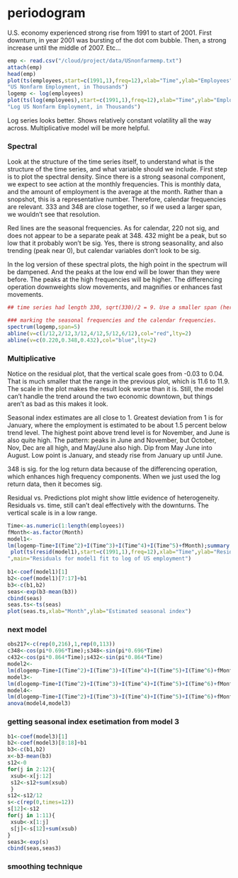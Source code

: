 # periodogram 

U.S. economy experienced strong rise from 1991 to start of 2001. First downturn, in year 2001 was bursting of the dot com bubble. Then, a strong increase until the middle of 2007. Etc...


```r
emp <- read.csv("/cloud/project/data/USnonfarmemp.txt")
attach(emp)
head(emp)
plot(ts(employees,start=c(1991,1),freq=12),xlab="Time",ylab="Employees",main=
"US Nonfarm Employment, in Thousands")
logemp <- log(employees)
plot(ts(log(employees),start=c(1991,1),freq=12),xlab="Time",ylab="Employees",main=
"Log US Nonfarm Employment, in Thousands")
```


Log series looks better. Shows relatively constant volatility all the way across. Multiplicative model will be more helpful.

### Spectral

Look at the structure of the time series itself, to understand what is the structure of the time series, and what variable should we include. First step is to plot the spectral density. Since there is a strong seasonal component, we expect to see action at the monthly frequencies. This is monthly data, and the amount of employment is the average at the month. Rather than a snopshot, this is a representative number. Therefore, calendar frequencies are relevant. 333 and 348 are close together, so if we used a larger span, we wouldn't see that resolution.

Red lines are the seasonal frequencies. As for calendar, 220 not sig, and does not appear to be a separate peak at 348. 432 might be a peak, but so low that it probably won't be sig. Yes, there is strong seasonality, and also trending (peak near 0), but calendar variables don't look to be sig.

In the log version of these spectral plots, the high point in the spectrum will be dampened. And the peaks at the low end will be lower than they were before. The peaks at the high frequencies will be higher. The differencing operation downweights slow movements, and magnifies or enhances fast movements. 

```r
## time series had length 330, sqrt(330)/2 = 9. Use a smaller span (here, 5) to look at features of the spectrum more clearly.

### marking the seasonal frequencies and the calendar frequencies.
spectrum(logemp,span=5)
abline(v=c(1/12,2/12,3/12,4/12,5/12,6/12),col="red",lty=2)
abline(v=c(0.220,0.348,0.432),col="blue",lty=2)

```

### Multiplicative

Notice on the residual plot, that the vertical scale goes from -0.03 to 0.04. That is much smaller that the range in the previous plot, which is 11.6 to 11.9. The scale in the plot makes the result look worse than it is. Still, the model can't handle the trend around the two economic downtown, but things aren't as bad as this makes it look.

Seasonal index estimates are all close to 1. Greatest deviation from 1 is for January, where the employment is estimated to be about 1.5 percent below trend level. The highest point above trend level is for November, and June is also quite high. The pattern: peaks in June and November, but October, Nov, Dec are all high, and May/June also high. Dip from May June into August. Low point is January, and steady rise from January up until June.

348 is sig. for the log return data because of the differencing operation, which enhances high frequency components. When we just used the log return data, then it becomes sig.

Residual vs. Predictions plot might show little evidence of heterogeneity. Residuals vs. time, still can't deal effectively with the downturns. The vertical scale is in a low range. 

```r
Time<-as.numeric(1:length(employees))
fMonth<-as.factor(Month)
model1<-
lm(logemp~Time+I(Time^2)+I(Time^3)+I(Time^4)+I(Time^5)+fMonth);summary(model1)
 plot(ts(resid(model1),start=c(1991,1),freq=12),xlab="Time",ylab="Residual
",main="Residuals for model1 fit to log of US employment")
 
b1<-coef(model1)[1]
b2<-coef(model1)[7:17]+b1
b3<-c(b1,b2)
seas<-exp(b3-mean(b3))
cbind(seas)
seas.ts<-ts(seas)
plot(seas.ts,xlab="Month",ylab="Estimated seasonal index")
```


### next model

```r
obs217<-c(rep(0,216),1,rep(0,113))
c348<-cos(pi*0.696*Time);s348<-sin(pi*0.696*Time)
c432<-cos(pi*0.864*Time);s432<-sin(pi*0.864*Time)
model2<-
lm(dlogemp~Time+I(Time^2)+I(Time^3)+I(Time^4)+I(Time^5)+I(Time^6)+fMonth+obs217+c348+s348+c432+s432);summary(model2)
model3<-
lm(dlogemp~Time+I(Time^2)+I(Time^3)+I(Time^4)+I(Time^5)+I(Time^6)+fMonth+obs217+c348+s348);summary(model3)
model4<-
lm(dlogemp~Time+I(Time^2)+I(Time^3)+I(Time^4)+I(Time^5)+I(Time^6)+fMonth+obs217)
anova(model4,model3)
```

### getting seasonal index esetimation from model 3


```r
b1<-coef(model3)[1]
b2<-coef(model3)[8:18]+b1
b3<-c(b1,b2)
x<-b3-mean(b3)
s12<-0
for(j in 2:12){
 xsub<-x[j:12]
 s12<-s12+sum(xsub)
 }
s12<-s12/12
s<-c(rep(0,times=12))
s[12]<-s12
for(j in 1:11){
 xsub<-x[1:j]
 s[j]<-s[12]+sum(xsub)
}
seas3<-exp(s)
cbind(seas,seas3)
```


### smoothing technique 




